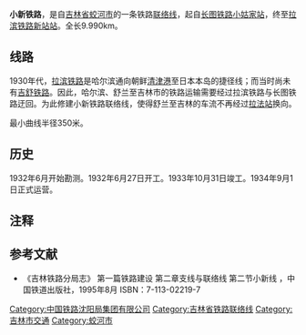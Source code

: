 {{refimprove|time=2015-04-06T01:32:56+00:00}}
{{Infobox rail system-route
|box_width=
|rail_name=小新铁路
|other_name= 
|banner_color=
|image=
|imagesize=
|caption=
|system_map=
|mapimage_width=
|map_bgcolor=
|code_name=
|locale={{PRC}}
|service_type=联络线
|network=
|begin_operation=
|end_operation=
|operation_note=
|system_length= 
|length_in_operation= 
|total_length= 
|line_title=
|lines=
|stations=
|route_title=
|main_route=
|secondary_route=
|branch_route=
|standard=
|main_stations= 
|ridership=
|fleet_size=
|max_speed=
|track_gauge=1435毫米（[[标准轨|标准轨]]）
|min_radius=
|max_grade=
|block_signal=
|electrified=
|engine=
|depot=
|operator=[[沈阳铁路局|沈阳铁路局]]吉林车务段
|route_map={{bs-map|inline=1|map=
CONTg~~ ~~ ~~ ~~{{RoutemapRoute|Licon=u|[[拉滨铁路|拉滨铁路]]往[[舒兰站|舒兰站]]方向}}
HST~~9.99~~[[新站站|新站]]
HSTq\ABZgr+r\~~0~~ ~~ ~~{{RoutemapRoute|Licon=l|[[长图铁路|长图铁路]]往[[小姑家站|小姑家站]]方向}}
HST~~ ~~[[拉法站|拉法站]]
CONTf~~ ~~ ~~ ~~{{RoutemapRoute|Licon=d|[[长图铁路|长图铁路]]往[[图们站|图们站]]方向}}
}}
}}
'''小新铁路'''，是自[[吉林省|吉林省]][[蛟河市|蛟河市]]的一条铁路[[联络线|联络线]]，起自[[长图铁路|长图铁路]][[小姑家站|小姑家站]]，终至[[拉滨铁路|拉滨铁路]][[新站站_(吉林省)|新站站]]。全长9.990km。

==线路==  
1930年代，[[拉滨铁路|拉滨铁路]]是哈尔滨通向朝鲜[[清津|清津港]]至日本本岛的捷径线；而当时尚未有[[吉舒铁路|吉舒铁路]]。因此，哈尔滨、舒兰至吉林市的铁路运输需要经过拉滨铁路与长图铁路迂回。为此修建小新铁路联络线，使得舒兰至吉林的车流不再经过[[拉法站|拉法站]]换向。 

最小曲线半径350米。
==历史== 
1932年6月开始勘测。1932年6月27日开工。1933年10月31日竣工。1934年9月1日正式运营。
== 注释 ==

{{Reflist}}

==参考文献==
* 《吉林铁路分局志》 第一篇铁路建设  第二章支线与联络线   第二节小新线 ，中国铁道出版社，1995年8月 ISBN：7-113-02219-7 
 
{{中国铁路|nocat}}
{{China-rail-stub}}
[[Category:中国铁路沈阳局集团有限公司|Category:中国铁路沈阳局集团有限公司]]
[[Category:吉林省铁路联络线|Category:吉林省铁路联络线]]
[[Category:吉林市交通|Category:吉林市交通]]
[[Category:蛟河市|Category:蛟河市]]
